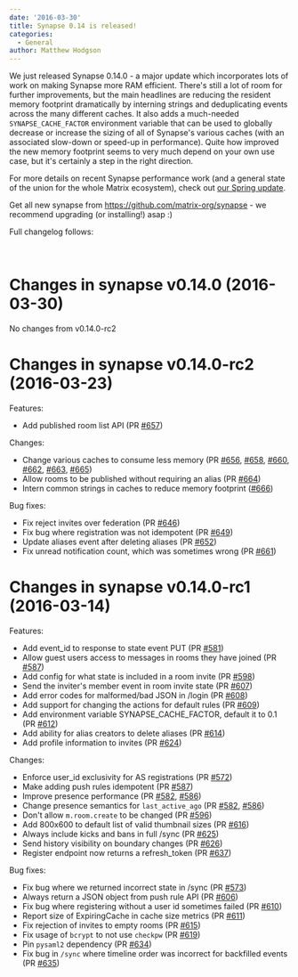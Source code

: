 ```yaml
---
date: '2016-03-30'
title: Synapse 0.14 is released!
categories:
  - General
author: Matthew Hodgson
---
```


We just released Synapse 0.14.0 - a major update which incorporates lots of work on making Synapse more RAM efficient. There's still a lot of room for further improvements, but the main headlines are reducing the resident memory footprint dramatically by interning strings and deduplicating events across the many different caches. It also adds a much-needed <code>SYNAPSE_CACHE_FACTOR</code> environment variable that can be used to globally decrease or increase the sizing of all of Synapse's various caches (with an associated slow-down or speed-up in performance). Quite how improved the new memory footprint seems to very much depend on your own use case, but it's certainly a step in the right direction.

For more details on recent Synapse performance work (and a general state of the union for the whole Matrix ecosystem), check out <a href="https://matrix.org/blog/2016/03/26/the-matrix-spring-special/">our Spring update</a>.

Get all new synapse from <a href="https://github.com/matrix-org/synapse">https://github.com/matrix-org/synapse</a> - we recommend upgrading (or installing!) asap :)

Full changelog follows:

&nbsp;
<div class="markdown-body">
<h1>Changes in synapse v0.14.0 (2016-03-30)</h1>
No changes from v0.14.0-rc2
<h1>Changes in synapse v0.14.0-rc2 (2016-03-23)</h1>
Features:
<ul>
	<li>Add published room list API (PR <a class="issue-link js-issue-link" href="https://github.com/matrix-org/synapse/pull/657" data-url="https://github.com/matrix-org/synapse/issues/657" data-id="142376806" data-error-text="Failed to load issue title" data-permission-text="Issue title is private">#657</a>)</li>
</ul>
Changes:
<ul>
	<li>Change various caches to consume less memory (PR <a class="issue-link js-issue-link" href="https://github.com/matrix-org/synapse/pull/656" data-url="https://github.com/matrix-org/synapse/issues/656" data-id="141883503" data-error-text="Failed to load issue title" data-permission-text="Issue title is private">#656</a>, <a class="issue-link js-issue-link" href="https://github.com/matrix-org/synapse/pull/658" data-url="https://github.com/matrix-org/synapse/issues/658" data-id="142428334" data-error-text="Failed to load issue title" data-permission-text="Issue title is private">#658</a>, <a class="issue-link js-issue-link" href="https://github.com/matrix-org/synapse/pull/660" data-url="https://github.com/matrix-org/synapse/issues/660" data-id="142630190" data-error-text="Failed to load issue title" data-permission-text="Issue title is private">#660</a>, <a class="issue-link js-issue-link" href="https://github.com/matrix-org/synapse/pull/662" data-url="https://github.com/matrix-org/synapse/issues/662" data-id="142908266" data-error-text="Failed to load issue title" data-permission-text="Issue title is private">#662</a>, <a class="issue-link js-issue-link" href="https://github.com/matrix-org/synapse/pull/663" data-url="https://github.com/matrix-org/synapse/issues/663" data-id="142922725" data-error-text="Failed to load issue title" data-permission-text="Issue title is private">#663</a>, <a class="issue-link js-issue-link" href="https://github.com/matrix-org/synapse/pull/665" data-url="https://github.com/matrix-org/synapse/issues/665" data-id="142938097" data-error-text="Failed to load issue title" data-permission-text="Issue title is private">#665</a>)</li>
	<li>Allow rooms to be published without requiring an alias (PR <a class="issue-link js-issue-link" href="https://github.com/matrix-org/synapse/pull/664" data-url="https://github.com/matrix-org/synapse/issues/664" data-id="142929970" data-error-text="Failed to load issue title" data-permission-text="Issue title is private">#664</a>)</li>
	<li>Intern common strings in caches to reduce memory footprint (<a class="issue-link js-issue-link" href="https://github.com/matrix-org/synapse/pull/666" data-url="https://github.com/matrix-org/synapse/issues/666" data-id="143009852" data-error-text="Failed to load issue title" data-permission-text="Issue title is private">#666</a>)</li>
</ul>
Bug fixes:
<ul>
	<li>Fix reject invites over federation (PR <a class="issue-link js-issue-link" title="Persist rejection of invites over federation" href="https://github.com/matrix-org/synapse/pull/646" data-id="140973458" data-error-text="Failed to load issue title" data-permission-text="Issue title is private">#646</a>)</li>
	<li>Fix bug where registration was not idempotent (PR <a class="issue-link js-issue-link" href="https://github.com/matrix-org/synapse/pull/649" data-url="https://github.com/matrix-org/synapse/issues/649" data-id="141252178" data-error-text="Failed to load issue title" data-permission-text="Issue title is private">#649</a>)</li>
	<li>Update aliases event after deleting aliases (PR <a class="issue-link js-issue-link" title="Update aliases event after deletion" href="https://github.com/matrix-org/synapse/pull/652" data-id="141592232" data-error-text="Failed to load issue title" data-permission-text="Issue title is private">#652</a>)</li>
	<li>Fix unread notification count, which was sometimes wrong (PR <a class="issue-link js-issue-link" href="https://github.com/matrix-org/synapse/pull/661" data-url="https://github.com/matrix-org/synapse/issues/661" data-id="142657556" data-error-text="Failed to load issue title" data-permission-text="Issue title is private">#661</a>)</li>
</ul>
<h1>Changes in synapse v0.14.0-rc1 (2016-03-14)</h1>
Features:
<ul>
	<li>Add event_id to response to state event PUT (PR <a class="issue-link js-issue-link" title="client/v1/room: include event_id in response to state event PUT" href="https://github.com/matrix-org/synapse/pull/581" data-id="134248706" data-error-text="Failed to load issue title" data-permission-text="Issue title is private">#581</a>)</li>
	<li>Allow guest users access to messages in rooms they have joined (PR <a class="issue-link js-issue-link" href="https://github.com/matrix-org/synapse/pull/587" data-url="https://github.com/matrix-org/synapse/issues/587" data-id="134846121" data-error-text="Failed to load issue title" data-permission-text="Issue title is private">#587</a>)</li>
	<li>Add config for what state is included in a room invite (PR <a class="issue-link js-issue-link" href="https://github.com/matrix-org/synapse/pull/598" data-url="https://github.com/matrix-org/synapse/issues/598" data-id="135736142" data-error-text="Failed to load issue title" data-permission-text="Issue title is private">#598</a>)</li>
	<li>Send the inviter's member event in room invite state (PR <a class="issue-link js-issue-link" href="https://github.com/matrix-org/synapse/pull/607" data-url="https://github.com/matrix-org/synapse/issues/607" data-id="136466943" data-error-text="Failed to load issue title" data-permission-text="Issue title is private">#607</a>)</li>
	<li>Add error codes for malformed/bad JSON in /login (PR <a class="issue-link js-issue-link" href="https://github.com/matrix-org/synapse/pull/608" data-url="https://github.com/matrix-org/synapse/issues/608" data-id="136642285" data-error-text="Failed to load issue title" data-permission-text="Issue title is private">#608</a>)</li>
	<li>Add support for changing the actions for default rules (PR <a class="issue-link js-issue-link" href="https://github.com/matrix-org/synapse/pull/609" data-url="https://github.com/matrix-org/synapse/issues/609" data-id="136680904" data-error-text="Failed to load issue title" data-permission-text="Issue title is private">#609</a>)</li>
	<li>Add environment variable SYNAPSE_CACHE_FACTOR, default it to 0.1 (PR <a class="issue-link js-issue-link" href="https://github.com/matrix-org/synapse/pull/612" data-url="https://github.com/matrix-org/synapse/issues/612" data-id="137568719" data-error-text="Failed to load issue title" data-permission-text="Issue title is private">#612</a>)</li>
	<li>Add ability for alias creators to delete aliases (PR <a class="issue-link js-issue-link" href="https://github.com/matrix-org/synapse/pull/614" data-url="https://github.com/matrix-org/synapse/issues/614" data-id="137594003" data-error-text="Failed to load issue title" data-permission-text="Issue title is private">#614</a>)</li>
	<li>Add profile information to invites (PR <a class="issue-link js-issue-link" href="https://github.com/matrix-org/synapse/pull/624" data-url="https://github.com/matrix-org/synapse/issues/624" data-id="138490446" data-error-text="Failed to load issue title" data-permission-text="Issue title is private">#624</a>)</li>
</ul>
Changes:
<ul>
	<li>Enforce user_id exclusivity for AS registrations (PR <a class="issue-link js-issue-link" href="https://github.com/matrix-org/synapse/pull/572" data-url="https://github.com/matrix-org/synapse/issues/572" data-id="133037977" data-error-text="Failed to load issue title" data-permission-text="Issue title is private">#572</a>)</li>
	<li>Make adding push rules idempotent (PR <a class="issue-link js-issue-link" href="https://github.com/matrix-org/synapse/pull/587" data-url="https://github.com/matrix-org/synapse/issues/587" data-id="134846121" data-error-text="Failed to load issue title" data-permission-text="Issue title is private">#587</a>)</li>
	<li>Improve presence performance (PR <a class="issue-link js-issue-link" href="https://github.com/matrix-org/synapse/pull/582" data-url="https://github.com/matrix-org/synapse/issues/582" data-id="134315572" data-error-text="Failed to load issue title" data-permission-text="Issue title is private">#582</a>, <a class="issue-link js-issue-link" href="https://github.com/matrix-org/synapse/pull/586" data-url="https://github.com/matrix-org/synapse/issues/586" data-id="134829627" data-error-text="Failed to load issue title" data-permission-text="Issue title is private">#586</a>)</li>
	<li>Change presence semantics for <code>last_active_ago</code> (PR <a class="issue-link js-issue-link" href="https://github.com/matrix-org/synapse/pull/582" data-url="https://github.com/matrix-org/synapse/issues/582" data-id="134315572" data-error-text="Failed to load issue title" data-permission-text="Issue title is private">#582</a>, <a class="issue-link js-issue-link" href="https://github.com/matrix-org/synapse/pull/586" data-url="https://github.com/matrix-org/synapse/issues/586" data-id="134829627" data-error-text="Failed to load issue title" data-permission-text="Issue title is private">#586</a>)</li>
	<li>Don't allow <code>m.room.create</code> to be changed (PR <a class="issue-link js-issue-link" href="https://github.com/matrix-org/synapse/pull/596" data-url="https://github.com/matrix-org/synapse/issues/596" data-id="135558604" data-error-text="Failed to load issue title" data-permission-text="Issue title is private">#596</a>)</li>
	<li>Add 800x600 to default list of valid thumbnail sizes (PR <a class="issue-link js-issue-link" href="https://github.com/matrix-org/synapse/pull/616" data-url="https://github.com/matrix-org/synapse/issues/616" data-id="137914530" data-error-text="Failed to load issue title" data-permission-text="Issue title is private">#616</a>)</li>
	<li>Always include kicks and bans in full /sync (PR <a class="issue-link js-issue-link" href="https://github.com/matrix-org/synapse/pull/625" data-url="https://github.com/matrix-org/synapse/issues/625" data-id="138502688" data-error-text="Failed to load issue title" data-permission-text="Issue title is private">#625</a>)</li>
	<li>Send history visibility on boundary changes (PR <a class="issue-link js-issue-link" href="https://github.com/matrix-org/synapse/pull/626" data-url="https://github.com/matrix-org/synapse/issues/626" data-id="138524888" data-error-text="Failed to load issue title" data-permission-text="Issue title is private">#626</a>)</li>
	<li>Register endpoint now returns a refresh_token (PR <a class="issue-link js-issue-link" href="https://github.com/matrix-org/synapse/pull/637" data-url="https://github.com/matrix-org/synapse/issues/637" data-id="139811456" data-error-text="Failed to load issue title" data-permission-text="Issue title is private">#637</a>)</li>
</ul>
Bug fixes:
<ul>
	<li>Fix bug where we returned incorrect state in /sync (PR <a class="issue-link js-issue-link" href="https://github.com/matrix-org/synapse/pull/573" data-url="https://github.com/matrix-org/synapse/issues/573" data-id="133215098" data-error-text="Failed to load issue title" data-permission-text="Issue title is private">#573</a>)</li>
	<li>Always return a JSON object from push rule API (PR <a class="issue-link js-issue-link" href="https://github.com/matrix-org/synapse/pull/606" data-url="https://github.com/matrix-org/synapse/issues/606" data-id="136392145" data-error-text="Failed to load issue title" data-permission-text="Issue title is private">#606</a>)</li>
	<li>Fix bug where registering without a user id sometimes failed (PR <a class="issue-link js-issue-link" href="https://github.com/matrix-org/synapse/pull/610" data-url="https://github.com/matrix-org/synapse/issues/610" data-id="137394765" data-error-text="Failed to load issue title" data-permission-text="Issue title is private">#610</a>)</li>
	<li>Report size of ExpiringCache in cache size metrics (PR <a class="issue-link js-issue-link" href="https://github.com/matrix-org/synapse/pull/611" data-url="https://github.com/matrix-org/synapse/issues/611" data-id="137537841" data-error-text="Failed to load issue title" data-permission-text="Issue title is private">#611</a>)</li>
	<li>Fix rejection of invites to empty rooms (PR <a class="issue-link js-issue-link" href="https://github.com/matrix-org/synapse/pull/615" data-url="https://github.com/matrix-org/synapse/issues/615" data-id="137638777" data-error-text="Failed to load issue title" data-permission-text="Issue title is private">#615</a>)</li>
	<li>Fix usage of <code>bcrypt</code> to not use <code>checkpw</code> (PR <a class="issue-link js-issue-link" href="https://github.com/matrix-org/synapse/pull/619" data-url="https://github.com/matrix-org/synapse/issues/619" data-id="137949188" data-error-text="Failed to load issue title" data-permission-text="Issue title is private">#619</a>)</li>
	<li>Pin <code>pysaml2</code> dependency (PR <a class="issue-link js-issue-link" href="https://github.com/matrix-org/synapse/pull/634" data-url="https://github.com/matrix-org/synapse/issues/634" data-id="139556355" data-error-text="Failed to load issue title" data-permission-text="Issue title is private">#634</a>)</li>
	<li>Fix bug in <code>/sync</code> where timeline order was incorrect for backfilled events (PR <a class="issue-link js-issue-link" href="https://github.com/matrix-org/synapse/pull/635" data-url="https://github.com/matrix-org/synapse/issues/635" data-id="139635294" data-error-text="Failed to load issue title" data-permission-text="Issue title is private">#635</a>)</li>
</ul>
</div>
